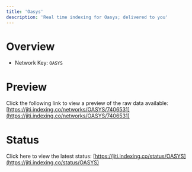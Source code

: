 ```yaml
---
title: 'Oasys'
description: 'Real time indexing for Oasys; delivered to you'
---
```


# Overview
- Network Key: `OASYS`

# Preview
Click the following link to view a preview of the raw data available: [https://jiti.indexing.co/networks/OASYS/7406531](https://jiti.indexing.co/networks/OASYS/7406531)

# Status
Click here to view the latest status: [https://jiti.indexing.co/status/OASYS](https://jiti.indexing.co/status/OASYS)
